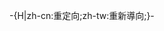 <noinclude>{{This is a redirect/rcat}}</noinclude>-{H|zh-cn:重定向;zh-tw:重新導向;}-
{{Redirect template
 |name=域名重定向
 |from=網域名稱
 |info=用來引導至更正確或周知的標題名稱。
**当文本中的内容以网址形式出现时使用此重定向-{zh-hant:連結;zh-hans:链接}-。其他情况下的内链应该被替换为正常形式。
 |all category=域名重定向
}}<noinclude>
{{Redirect_template/autodoc}}</noinclude>
